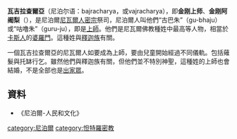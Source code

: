 '''瓦吉拉查爾亞'''（尼泊尔语：bajracharya，或vajracharya），即'''金刚上师'''、'''金刚阿阇梨'''（{{lang-sa|vajra-ācārya}}），是尼泊爾[[尼瓦爾人|尼瓦爾人]][[密宗|密宗]]祭司，尼泊爾人叫他們“古巴朱”（gu-bhaju）或“咕噜朱”（guru-ju），即是[[上師|上師]]。他們是尼瓦爾佛教種姓中最高等人物，相當於[[卡斯人|卡斯人]]的[[婆羅門|婆羅門]]。這種姓與[[釋迦族|釋迦族]]有關。

一個瓦吉拉查爾亞的尼瓦爾人如要成為上師，要由兒童開始經過不同儀軌。包括薙髮與托缽行乞。雖然他們與釋迦族有關，但他們並不特別神聖，這種姓的上師也會結婚，不是全部也是[[出家眾|出家眾]]。

==資料==
*《尼泊爾-人民和文化》

{{金刚乘}}
[[category:尼泊爾|category:尼泊爾]]
[[category:怛特羅密教|category:怛特羅密教]]